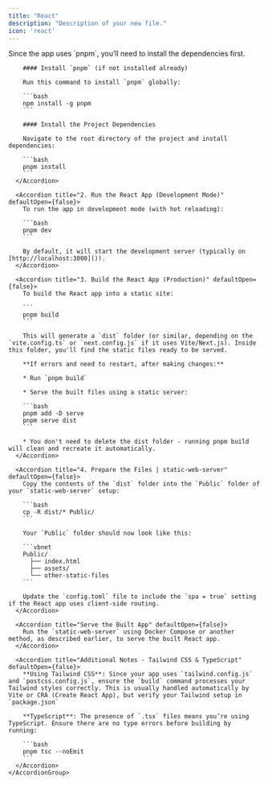 ```yaml
---
title: "React"
description: "Description of your new file."
icon: 'react'
---
```


<AccordionGroup>
  <Accordion title="Build & Run React App" defaultOpen={false} icon="REACT">
    <AccordionGroup>
      <Accordion title="1. Install Dependencies" defaultOpen={false}>
        <Tip>
          Since the app uses `pnpm`, you’ll need to install the dependencies first.
        </Tip>

        #### Install `pnpm` (if not installed already)

        Run this command to install `pnpm` globally:

        ```bash
        npm install -g pnpm
        ```

        #### Install the Project Dependencies

        Navigate to the root directory of the project and install dependencies:

        ```bash
        pnpm install
        ```
      </Accordion>

      <Accordion title="2. Run the React App (Development Mode)" defaultOpen={false}>
        To run the app in development mode (with hot reloading):

        ```bash
        pnpm dev
        ```

        By default, it will start the development server (typically on [http://localhost:3000]()).
      </Accordion>

      <Accordion title="3. Build the React App (Production)" defaultOpen={false}>
        To build the React app into a static site:

        ```
        pnpm build
        ```

        This will generate a `dist` folder (or similar, depending on the `vite.config.ts` or `next.config.js` if it uses Vite/Next.js). Inside this folder, you'll find the static files ready to be served.

        **If errors and need to restart, after making changes:**

        * Run `pnpm build`

        * Serve the built files using a static server:

        ```bash
        pnpm add -D serve
        pnpm serve dist
        ```

        * You don't need to delete the dist folder - running pnpm build will clean and recreate it automatically.
      </Accordion>

      <Accordion title="4. Prepare the Files | static-web-server" defaultOpen={false}>
        Copy the contents of the `dist` folder into the `Public` folder of your `static-web-server` setup:

        ```bash
        cp -R dist/* Public/
        ```

        Your `Public` folder should now look like this:

        ```vbnet
        Public/
          ├── index.html
          ├── assets/
          └── other-static-files
        ```

        Update the `config.toml` file to include the `spa = true` setting if the React app uses client-side routing.
      </Accordion>

      <Accordion title="Serve the Built App" defaultOpen={false}>
        Run the `static-web-server` using Docker Compose or another method, as described earlier, to serve the built React app.
      </Accordion>

      <Accordion title="Additional Notes - Tailwind CSS & TypeScript" defaultOpen={false}>
        **Using Tailwind CSS**: Since your app uses `tailwind.config.js` and `postcss.config.js`, ensure the `build` command processes your Tailwind styles correctly. This is usually handled automatically by Vite or CRA (Create React App), but verify your Tailwind setup in `package.json`

        **TypeScript**: The presence of `.tsx` files means you’re using TypeScript. Ensure there are no type errors before building by running:

        ```bash
        pnpm tsc --noEmit
        ```
      </Accordion>
    </AccordionGroup>
  </Accordion>
</AccordionGroup>